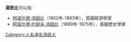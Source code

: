 {{noteTA
|T=zh-hans:汤因比;zh-hk:湯恩比;zh-tw:湯恩比;
|1=zh-hans:汤因比;zh-hk:湯恩比;zh-tw:湯恩比;
|2=zh-hans:约瑟夫;zh-hk:約瑟;zh-tw:約瑟;
}}

'''湯恩比'''可以指:

* [[阿诺尔德·汤因比|阿诺尔德·汤因比]]（1852年-1883年），英國經濟學家
* [[阿诺尔德·约瑟夫·汤因比|阿诺尔德·约瑟夫·汤因比]]（1889年-1975年），英國歷史學家

{{Disambiguation|Cat=三字人名消歧义|Tang}}
{{DEFAULTSORT:Tang}}
[[Category:人名译名消歧义|Category:人名译名消歧义]]